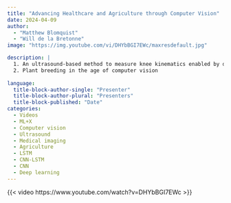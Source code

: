 ```yaml
---
title: "Advancing Healthcare and Agriculture through Computer Vision"
date: 2024-04-09
author: 
  - "Matthew Blomquist"
  - "Will de la Bretonne"
image: "https://img.youtube.com/vi/DHYbBGI7EWc/maxresdefault.jpg"

description: |
  1. An ultrasound-based method to measure knee kinematics enabled by deep learning<br>
  2. Plant breeding in the age of computer vision
  
language: 
  title-block-author-single: "Presenter"
  title-block-author-plural: "Presenters"
  title-block-published: "Date"
categories:
  - Videos
  - ML+X
  - Computer vision
  - Ultrasound
  - Medical imaging
  - Agriculture
  - LSTM
  - CNN-LSTM
  - CNN
  - Deep learning
---
```


{{< video https://www.youtube.com/watch?v=DHYbBGI7EWc >}}
